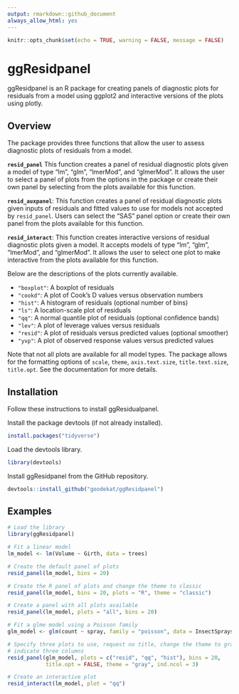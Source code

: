 ```yaml
---
output: rmarkdown::github_document
always_allow_html: yes
---
```


```r
knitr::opts_chunk$set(echo = TRUE, warning = FALSE, message = FALSE)
```

# ggResidpanel

ggResidpanel is an R package for creating panels of diagnostic plots for residuals from a model using ggplot2 and interactive versions of the plots using plotly.

## Overview

The package provides three functions that allow the user to assess diagnostic plots of residuals from a model.

**`resid_panel`** This function creates a panel of residual diagnostic plots given a model of type "lm", "glm", "lmerMod", and "glmerMod". It allows the user to select a panel of plots from the options in the package or create their own panel by selecting from the plots available for this function.

**`resid_auxpanel`**: This function creates a panel of residual diagnostic plots given inputs of residuals and fitted values to use for models not accepted by `resid_panel`. Users can select the "SAS" panel option or create their own panel from the plots available for this function.

**`resid_interact`**: This function creates interactive versions of residual diagnostic plots given a model. It accepts models of type "lm", "glm", "lmerMod", and "glmerMod". It allows the user to select one plot to make interactive from the plots available for this function.

Below are the descriptions of the plots currently available.

* `"boxplot"`: A boxplot of residuals
* `"cookd"`: A plot of Cook's D values versus observation numbers
* `"hist"`: A histogram of residuals (optional number of bins) 
* `"ls"`: A location-scale plot of residuals
* `"qq"`: A normal quantile plot of residuals (optional confidence bands)
* `"lev"`: A plot of leverage values versus residuals
* `"resid"`: A plot of residuals versus predicted values (optional smoother)
* `"yvp"`: A plot of observed response values versus predicted values

Note that not all plots are available for all model types. The package allows for the formatting options of `scale`, `theme`, `axis.text.size`, `title.text.size`, `title.opt`. See the documentation for more details.

## Installation

Follow these instructions to install ggResidualpanel.

Install the package devtools (if not already installed).

```r
install.packages("tidyverse")
```

Load the devtools library.

```r
library(devtools)
```

Install ggResidpanel from the GitHub repository.

```r
devtools::install_github("goodekat/ggResidpanel")
```

## Examples

```r
# Load the library
library(ggResidpanel)

# Fit a linear model
lm_model <- lm(Volume ~ Girth, data = trees)

# Create the default panel of plots
resid_panel(lm_model, bins = 20)

# Create the R panel of plots and change the theme to classic
resid_panel(lm_model, bins = 20, plots = "R", theme = "classic")

# Create a panel with all plots available
resid_panel(lm_model, plots = "all", bins = 20)
```

```r
# Fit a glme model using a Poisson family
glm_model <- glm(count ~ spray, family = "poisson", data = InsectSprays)

# Specify three plots to use, request no title, change the theme to gray, and 
# indicate three columns
resid_panel(glm_model, plots = c("resid", "qq", "hist"), bins = 20, 
            title.opt = FALSE, theme = "gray", ind.ncol = 3)
```

```r
# Create an interactive plot
resid_interact(lm_model, plot = "qq")
```
